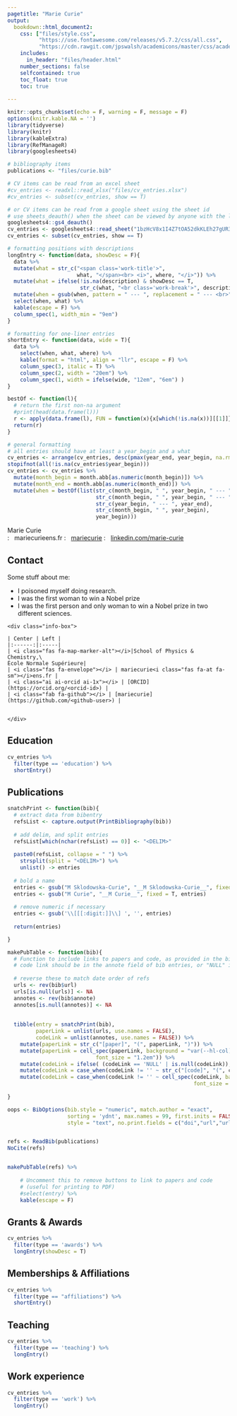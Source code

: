 ```yaml
---
pagetitle: "Marie Curie"
output:
  bookdown::html_document2:
    css: ["files/style.css", 
          "https://use.fontawesome.com/releases/v5.7.2/css/all.css",
          "https://cdn.rawgit.com/jpswalsh/academicons/master/css/academicons.min.css"]
    includes:
      in_header: "files/header.html"
    number_sections: false
    selfcontained: true
    toc_float: true
    toc: true
    
---
```



```r
knitr::opts_chunk$set(echo = F, warning = F, message = F)
options(knitr.kable.NA = '')
library(tidyverse)
library(knitr)
library(kableExtra)
library(RefManageR)
library(googlesheets4)

```


```r
# bibliography items 
publications <- "files/curie.bib"

# CV items can be read from an excel sheet
#cv_entries <- readxl::read_xlsx("files/cv_entries.xlsx")
#cv_entries <- subset(cv_entries, show == T)

# or CV items can be read from a google sheet using the sheet id
# use sheets_deauth() when the sheet can be viewed by anyone with the link
googlesheets4::gs4_deauth()
cv_entries <- googlesheets4::read_sheet("1bzHcV8x1I4Z7tOA52dkKLEh27gUR39R3NelefmdrKgw", col_types = "c")
cv_entries <- subset(cv_entries, show == T)

# formatting positions with descriptions
longEntry <- function(data, showDesc = F){
  data %>%
  mutate(what = str_c("<span class='work-title'>", 
                      what, "</span><br> <i>", where, "</i>")) %>%
  mutate(what = ifelse(!is.na(description) & showDesc == T, 
                       str_c(what, "<br class='work-break'>", description), what)) %>%
  mutate(when = gsub(when, pattern = " --- ", replacement = " --- <br>")) %>%
  select(when, what) %>%
  kable(escape = F) %>%
  column_spec(1, width_min = "9em") 
}

# formatting for one-liner entries
shortEntry <- function(data, wide = T){
  data %>%
    select(when, what, where) %>% 
    kable(format = "html", align = "llr", escape = F) %>%
    column_spec(3, italic = T) %>%
    column_spec(2, width = "20em") %>%
    column_spec(1, width = ifelse(wide, "12em", "6em") )
}

bestOf <- function(l){
  # return the first non-na argument
  #print(head(data.frame(l)))
  r <- apply(data.frame(l), FUN = function(x){x[which(!is.na(x))][[1]]}, MAR = 1)
  return(r)
}

# general formatting
# all entries should have at least a year_begin and a what
cv_entries <- arrange(cv_entries, desc(pmax(year_end, year_begin, na.rm = T)), desc(year_begin), desc(month_begin)) 
stopifnot(all(!is.na(cv_entries$year_begin)))
cv_entries <- cv_entries %>%  
  mutate(month_begin = month.abb[as.numeric(month_begin)]) %>%
  mutate(month_end = month.abb[as.numeric(month_end)]) %>%
  mutate(when = bestOf(list(str_c(month_begin, " ", year_begin, " --- ", month_end, " ", year_end),
                            str_c(month_begin, " ", year_begin, " --- ", year_end),
                            str_c(year_begin, " --- ", year_end),
                            str_c(month_begin, " ", year_begin),
                            year_begin)))
```

<div class="printHider">
<span class="printTitle">Marie Curie</span>  
<i class="fas fa-envelope"></i>: &nbsp; mariecurie<i class="fas fa-at fa-sm"></i>ens.fr
<i class="fab fa-github"></i>: &nbsp; [mariecurie](https://github.com/<github-user>) 
<i class="fab fa-linkedin-in"></i>: &nbsp; [linkedin.com/marie-curie](https://www.linkedin.com/)
</div>


<div>
## Contact {.invisible}  
</div>

<div class = "row">
<div class = "col-md-6">


Some stuff about me:

 * I poisoned myself doing research.
 * I was the first woman to win a Nobel prize
 * I was the first person and only woman to win a Nobel prize in two different sciences.
 
 
</div>


<div class = "col-md-6">
```block
<div class="info-box">

| Center | Left |
|:------:|:-----|
| <i class="fas fa-map-marker-alt"></i>|School of Physics & Chemistry,\
École Normale Supérieure|
| <i class="fas fa-envelope"></i> | mariecurie<i class="fas fa-at fa-sm"></i>ens.fr |
| <i class="ai ai-orcid ai-1x"></i> | [ORCID](https://orcid.org/<orcid-id>) |
| <i class="fab fa-github"></i> | [mariecurie](https://github.com/<github-user>) |


</div>
```
</div>
</div>


## Education {.nohead}

```r
cv_entries %>% 
  filter(type == 'education') %>% 
  shortEntry()
```


## Publications {.nohead}

```r
snatchPrint <- function(bib){
  # extract data from bibentry
  refsList <- capture.output(PrintBibliography(bib))
    
  # add delim, and split entries
  refsList[which(nchar(refsList) == 0)] <- "<DELIM>"
  
  paste0(refsList, collapse = " ") %>% 
    strsplit(split = "<DELIM>") %>%
    unlist() -> entries
  
  # bold a name
  entries <- gsub("M Sklodowska-Curie", "__M Sklodowska-Curie__", fixed = T, entries)
  entries <- gsub("M Curie", "__M Curie__", fixed = T, entries)
  
  # remove numeric if necessary
  entries <- gsub('\\[[[:digit:]]\\] ', '', entries)
  
  return(entries)

}

makePubTable <- function(bib){
  # Function to include links to papers and code, as provided in the bibliography file
  # code link should be in the annote field of bib entries, or "NULL" if no code link.
  
  # reverse these to match date order of refs
  urls <- rev(bib$url)
  urls[is.null(urls)] <- NA
  annotes <- rev(bib$annote)
  annotes[is.null(annotes)] <- NA
  
 
  tibble(entry = snatchPrint(bib),
         paperLink = unlist(urls, use.names = FALSE), 
         codeLink = unlist(annotes, use.names = FALSE)) %>%
    mutate(paperLink = str_c("[paper]", "(", paperLink, ")")) %>%
    mutate(paperLink = cell_spec(paperLink, background = "var(--hl-col)",
                            font_size = "1.2em")) %>%
    mutate(codeLink = ifelse( (codeLink == 'NULL' | is.null(codeLink)), '', codeLink)) %>%
    mutate(codeLink = case_when(codeLink != '' ~ str_c("[code]", "(", codeLink, ")"))) %>%
    mutate(codeLink = case_when(codeLink != '' ~ cell_spec(codeLink, background = "var(--hl-col)",
                                                           font_size = "1.2em")))
    
}

oops <- BibOptions(bib.style = "numeric", match.author = "exact", 
                   sorting = 'ydnt', max.names = 99, first.inits = FALSE, 
                   style = "text", no.print.fields = c("doi","url","urldate", "issn"))


refs <- ReadBib(publications) 
NoCite(refs)


makePubTable(refs) %>%
    
    # Uncomment this to remove buttons to link to papers and code
    # (useful for printing to PDF)
    #select(entry) %>% 
    kable(escape = F) 


```


## Grants & Awards {.nohead}
```r
cv_entries %>% 
  filter(type == 'awards') %>% 
  longEntry(showDesc = T)
```


## Memberships & Affiliations {.nohead}
```r
cv_entries %>% 
  filter(type == "affiliations") %>% 
  shortEntry() 
```


## Teaching {.nohead}
```r
cv_entries %>% 
  filter(type == 'teaching') %>% 
  longEntry() 
```


## Work experience {.nohead}
```r
cv_entries %>% 
  filter(type == 'work') %>% 
  longEntry()
```




